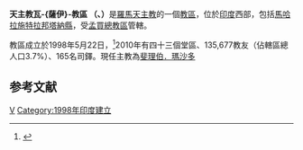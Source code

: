 {{Infobox Roman Catholic diocese
|Roman Catholic Diocese of = 天主教瓦-{薩伊}-教區
|Latin name of diocese = Dioecesis Vasaiensis
|image = 
|caption = 
|location = [[印度|印度]]
|territory = [[馬哈拉施特拉邦|馬哈拉施特拉邦]]
|population = 135,677
|rite = [[罗马礼|罗马礼]]
|patron = 
|province = [[天主教孟買總教區|孟買]]
|established = 1998年
|cathedral = 感恩聖母座堂
|co-cathedral =
|leadership = 主教
|website =
|pope = 
|metropolitan = 
|ordinary = 斐理伯．瑪沙多
|coadjutor archbishop =
|coadjutor bishop =
|auxiliary =
|emeritus =
}}
'''天主教瓦-{薩伊}-教區 （{{lang-la|Dioecesis Vasaiensis}}、{{lang-la|Diocese of Vasai}}）'''是[[羅馬天主教|羅馬天主教]]的一個[[教區|教區]]，位於[[印度|印度]]西部，包括[[馬哈拉施特拉邦|馬哈拉施特拉邦]][[塔納縣|塔納縣]]，受[[天主教孟買總教區|孟買總教區]]管轄。

教區成立於1998年5月22日，<ref>{{Cite web |url=http://www.vatican.va/holy_father/john_paul_ii/apost_constitutions/documents/hf_jp-ii_apc_19980522_vasaiensis_lt.html |title=成立教區的宗座憲令 |access-date=2013-12-14 |archive-date=2014-05-18 |archive-url=https://web.archive.org/web/20140518003936/http://www.vatican.va/holy_father/john_paul_ii/apost_constitutions/documents/hf_jp-ii_apc_19980522_vasaiensis_lt.html |dead-url=no }}</ref>2010年有四十三個堂區、135,677教友（佔轄區總人口3.7%）、165名司鐸。現任主教為[[斐理伯．瑪沙多|斐理伯．瑪沙多]]

==参考文献==
{{reflist}}

{{印度天主教拉丁禮教區}}
[[Category:印度天主教教區|V]]
[[Category:1998年印度建立|Category:1998年印度建立]]